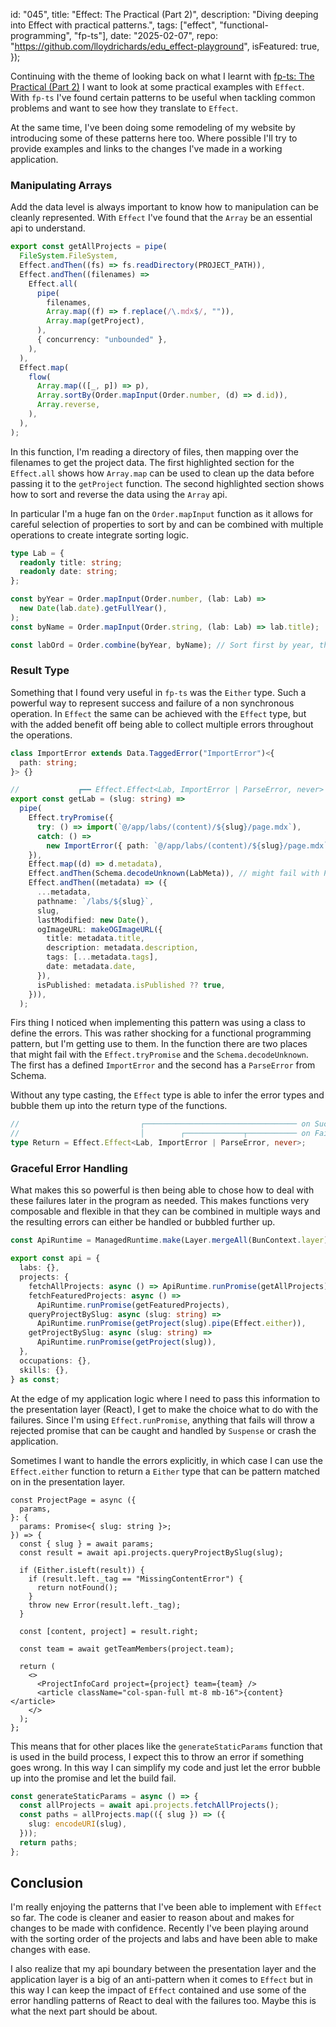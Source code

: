   id: "045",
  title: "Effect: The Practical (Part 2)",
  description: "Diving deeping into Effect with practical patterns.",
  tags: ["effect", "functional-programming", "fp-ts"],
  date: "2025-02-07",
  repo: "https://github.com/lloydrichards/edu_effect-playground",
  isFeatured: true,
});

Continuing with the theme of looking back on what I learnt with
[fp-ts: The Practical (Part 2)](/labs/033-fp-ts-practical) I want to look at
some practical examples with `Effect`. With `fp-ts` I've found certain patterns
to be useful when tackling common problems and want to see how they translate to
`Effect`.

At the same time, I've been doing some remodeling of my website by introducing
some of these patterns here too. Where possible I'll try to provide examples and
links to the changes I've made in a working application.

### Manipulating Arrays

Add the data level is always important to know how to manipulation can be
cleanly represented. With `Effect` I've found that the `Array` be an essential
api to understand.

```ts showLineNumbers {5-12} {15-19} title="get-all-projects.ts"
export const getAllProjects = pipe(
  FileSystem.FileSystem,
  Effect.andThen((fs) => fs.readDirectory(PROJECT_PATH)),
  Effect.andThen((filenames) =>
    Effect.all(
      pipe(
        filenames,
        Array.map((f) => f.replace(/\.mdx$/, "")),
        Array.map(getProject),
      ),
      { concurrency: "unbounded" },
    ),
  ),
  Effect.map(
    flow(
      Array.map(([_, p]) => p),
      Array.sortBy(Order.mapInput(Order.number, (d) => d.id)),
      Array.reverse,
    ),
  ),
);
```

In this function, I'm reading a directory of files, then mapping over the
filenames to get the project data. The first highlighted section for the
`Effect.all` shows how `Array.map` can be used to clean up the data before
passing it to the `getProject` function. The second highlighted section shows
how to sort and reverse the data using the `Array` api.

In particular I'm a huge fan on the `Order.mapInput` function as it allows for
careful selection of properties to sort by and can be combined with multiple
operations to create integrate sorting logic.

```ts
type Lab = {
  readonly title: string;
  readonly date: string;
};

const byYear = Order.mapInput(Order.number, (lab: Lab) =>
  new Date(lab.date).getFullYear(),
);
const byName = Order.mapInput(Order.string, (lab: Lab) => lab.title);

const labOrd = Order.combine(byYear, byName); // Sort first by year, then by name
```

### Result Type

Something that I found very useful in `fp-ts` was the `Either` type. Such a
powerful way to represent success and failure of a non synchronous operation. In
`Effect` the same can be achieved with the `Effect` type, but with the added
benefit off being able to collect multiple errors throughout the operations.

```ts showLineNumbers {8-12} {14} title="get-lab.ts"
class ImportError extends Data.TaggedError("ImportError")<{
  path: string;
}> {}

//             ┏━━ Effect.Effect<Lab, ImportError | ParseError, never>
export const getLab = (slug: string) =>
  pipe(
    Effect.tryPromise({
      try: () => import(`@/app/labs/(content)/${slug}/page.mdx`),
      catch: () =>
        new ImportError({ path: `@/app/labs/(content)/${slug}/page.mdx` }), // fail with ImportError
    }),
    Effect.map((d) => d.metadata),
    Effect.andThen(Schema.decodeUnknown(LabMeta)), // might fail with ParseError
    Effect.andThen((metadata) => ({
      ...metadata,
      pathname: `/labs/${slug}`,
      slug,
      lastModified: new Date(),
      ogImageURL: makeOGImageURL({
        title: metadata.title,
        description: metadata.description,
        tags: [...metadata.tags],
        date: metadata.date,
      }),
      isPublished: metadata.isPublished ?? true,
    })),
  );
```

Firs thing I noticed when implementing this pattern was using a class to define
the errors. This was rather shocking for a functional programming pattern, but
I'm getting use to them. In the function there are two places that might fail
with the `Effect.tryPromise` and the `Schema.decodeUnknown`. The first has a
defined `ImportError` and the second has a `ParseError` from Schema.

Without any type casting, the `Effect` type is able to infer the error types and
bubble them up into the return type of the functions.

```ts /Lab/#success /ImportError/#destructive /ParseError/#destructive
//                           ┌────────────────────────────────── on Success
//                           │        ┌─────────────┬─────────── on Failure
type Return = Effect.Effect<Lab, ImportError | ParseError, never>;
```

### Graceful Error Handling

What makes this so powerful is then being able to chose how to deal with these
failures later in the program as needed. This makes functions very composable
and flexible in that they can be combined in multiple ways and the resulting
errors can either be handled or bubbled further up.

```ts showLineNumbers {10} title="api/index.ts"
const ApiRuntime = ManagedRuntime.make(Layer.mergeAll(BunContext.layer));

export const api = {
  labs: {},
  projects: {
    fetchAllProjects: async () => ApiRuntime.runPromise(getAllProjects),
    fetchFeaturedProjects: async () =>
      ApiRuntime.runPromise(getFeaturedProjects),
    queryProjectBySlug: async (slug: string) =>
      ApiRuntime.runPromise(getProject(slug).pipe(Effect.either)),
    getProjectBySlug: async (slug: string) =>
      ApiRuntime.runPromise(getProject(slug)),
  },
  occupations: {},
  skills: {},
} as const;
```

At the edge of my application logic where I need to pass this information to the
presentation layer (React), I get to make the choice what to do with the
failures. Since I'm using `Effect.runPromise`, anything that fails will throw a
rejected promise that can be caught and handled by `Suspense` or crash the
application.

Sometimes I want to handle the errors explicitly, in which case I can use the
`Effect.either` function to return a `Either` type that can be pattern matched
on in the presentation layer.

```tsx showLineNumbers {9-14} title="projects/[slug]/page.tsx"
const ProjectPage = async ({
  params,
}: {
  params: Promise<{ slug: string }>;
}) => {
  const { slug } = await params;
  const result = await api.projects.queryProjectBySlug(slug);

  if (Either.isLeft(result)) {
    if (result.left._tag == "MissingContentError") {
      return notFound();
    }
    throw new Error(result.left._tag);
  }

  const [content, project] = result.right;

  const team = await getTeamMembers(project.team);

  return (
    <>
      <ProjectInfoCard project={project} team={team} />
      <article className="col-span-full mt-8 mb-16">{content}</article>
    </>
  );
};
```

This means that for other places like the `generateStaticParams` function that
is used in the build process, I expect this to throw an error if something goes
wrong. In this way I can simplify my code and just let the error bubble up into
the promise and let the build fail.

```ts
const generateStaticParams = async () => {
  const allProjects = await api.projects.fetchAllProjects();
  const paths = allProjects.map(({ slug }) => ({
    slug: encodeURI(slug),
  }));
  return paths;
};
```

## Conclusion

I'm really enjoying the patterns that I've been able to implement with `Effect`
so far. The code is cleaner and easier to reason about and makes for changes to
be made with confidence. Recently I've been playing around with the sorting
order of the projects and labs and have been able to make changes with ease.

I also realize that my api boundary between the presentation layer and the
application layer is a big of an anti-pattern when it comes to `Effect` but in
this way I can keep the impact of `Effect` contained and use some of the error
handling patterns of React to deal with the failures too. Maybe this is what the
next part should be about.
